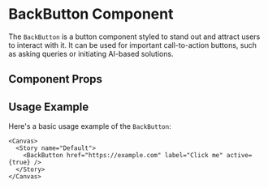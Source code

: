 

<Meta of={BackButton} />

# BackButton Component

The `BackButton` is a button component styled to stand out and attract users to interact with it. It can be used for important call-to-action buttons, such as asking queries or initiating AI-based solutions.

## Component Props

<Canvas of={BackButton.Default} />

<Controls />

## Usage Example

Here's a basic usage example of the `BackButton`:

```tsx
<Canvas>
  <Story name="Default">
    <BackButton href="https://example.com" label="Click me" active={true} />
  </Story>
</Canvas>
```
